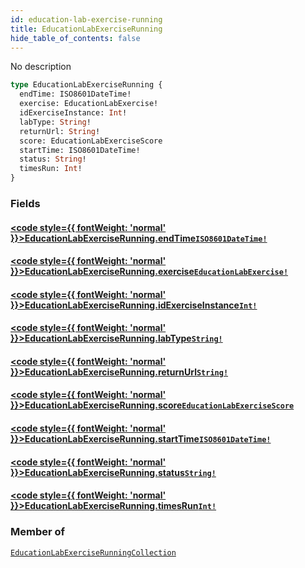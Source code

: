 ```yaml
---
id: education-lab-exercise-running
title: EducationLabExerciseRunning
hide_table_of_contents: false
---
```








No description

```graphql
type EducationLabExerciseRunning {
  endTime: ISO8601DateTime!
  exercise: EducationLabExercise!
  idExerciseInstance: Int!
  labType: String!
  returnUrl: String!
  score: EducationLabExerciseScore
  startTime: ISO8601DateTime!
  status: String!
  timesRun: Int!
}
```


### Fields

#### [<code style={{ fontWeight: 'normal' }}>EducationLabExerciseRunning.<b>endTime</b></code>](#)<Bullet />[`ISO8601DateTime!`](/api/graphql/documentation/scalars/iso8601-date-time) <Badge class="secondary" text="non-null"/> <Badge class="secondary" text="scalar"/>
> 
> 

#### [<code style={{ fontWeight: 'normal' }}>EducationLabExerciseRunning.<b>exercise</b></code>](#)<Bullet />[`EducationLabExercise!`](/api/graphql/documentation/objects/education-lab-exercise) <Badge class="secondary" text="non-null"/> <Badge class="secondary" text="object"/>
> 
> 

#### [<code style={{ fontWeight: 'normal' }}>EducationLabExerciseRunning.<b>idExerciseInstance</b></code>](#)<Bullet />[`Int!`](/api/graphql/documentation/scalars/int) <Badge class="secondary" text="non-null"/> <Badge class="secondary" text="scalar"/>
> 
> 

#### [<code style={{ fontWeight: 'normal' }}>EducationLabExerciseRunning.<b>labType</b></code>](#)<Bullet />[`String!`](/api/graphql/documentation/scalars/string) <Badge class="secondary" text="non-null"/> <Badge class="secondary" text="scalar"/>
> 
> 

#### [<code style={{ fontWeight: 'normal' }}>EducationLabExerciseRunning.<b>returnUrl</b></code>](#)<Bullet />[`String!`](/api/graphql/documentation/scalars/string) <Badge class="secondary" text="non-null"/> <Badge class="secondary" text="scalar"/>
> 
> 

#### [<code style={{ fontWeight: 'normal' }}>EducationLabExerciseRunning.<b>score</b></code>](#)<Bullet />[`EducationLabExerciseScore`](/api/graphql/documentation/objects/education-lab-exercise-score) <Badge class="secondary" text="object"/>
> 
> 

#### [<code style={{ fontWeight: 'normal' }}>EducationLabExerciseRunning.<b>startTime</b></code>](#)<Bullet />[`ISO8601DateTime!`](/api/graphql/documentation/scalars/iso8601-date-time) <Badge class="secondary" text="non-null"/> <Badge class="secondary" text="scalar"/>
> 
> 

#### [<code style={{ fontWeight: 'normal' }}>EducationLabExerciseRunning.<b>status</b></code>](#)<Bullet />[`String!`](/api/graphql/documentation/scalars/string) <Badge class="secondary" text="non-null"/> <Badge class="secondary" text="scalar"/>
> 
> 

#### [<code style={{ fontWeight: 'normal' }}>EducationLabExerciseRunning.<b>timesRun</b></code>](#)<Bullet />[`Int!`](/api/graphql/documentation/scalars/int) <Badge class="secondary" text="non-null"/> <Badge class="secondary" text="scalar"/>
> 
> 



### Member of

[`EducationLabExerciseRunningCollection`](/api/graphql/documentation/objects/education-lab-exercise-running-collection)  <Badge class="secondary" text="object"/>



